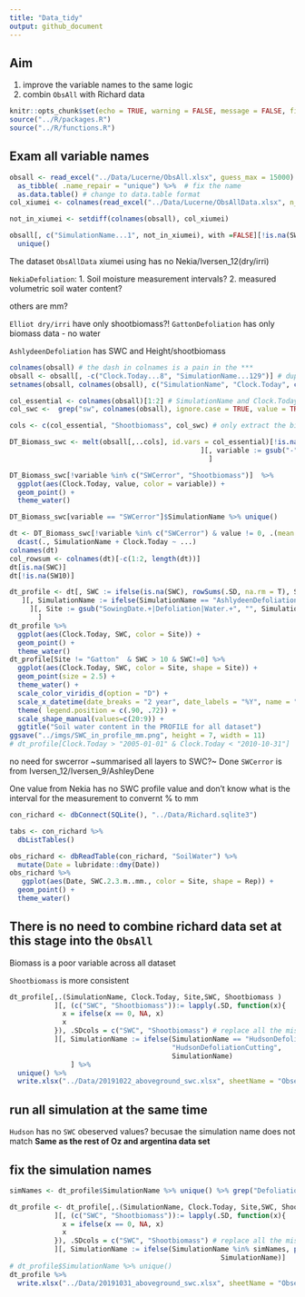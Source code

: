 ```yaml
---
title: "Data_tidy"
output: github_document
---
```


## Aim 

1. improve the variable names to the same logic
2. combin `ObsAll` with Richard data

```r
knitr::opts_chunk$set(echo = TRUE, warning = FALSE, message = FALSE, fig.width = 11, fig.height = 7, dpi = 300)
source("../R/packages.R")
source("../R/functions.R")
```

## Exam all variable names

```r
obsall <- read_excel("../Data/Lucerne/ObsAll.xlsx", guess_max = 15000)  %>% # enlarge number of guess format of the variable type 
  as_tibble( .name_repair = "unique") %>%  # fix the name 
  as.data.table() # change to data.table format 
col_xiumei <- colnames(read_excel("../Data/Lucerne/ObsAllData.xlsx", n_max = 1)) # similar names?

not_in_xiumei <- setdiff(colnames(obsall), col_xiumei)

obsall[, c("SimulationName...1", not_in_xiumei), with =FALSE][!is.na(SW11)]$SimulationName...1 %>% 
  unique()
```

The dataset `ObsAllData` xiumei using has no 
Nekia/Iversen_12(dry/irri)

`NekiaDefoliation`:
1. Soil moisture measurement intervals?
2. measured volumetric soil water content? 

others are mm? 


`Elliot dry/irri` have only shootbiomass?! 
`GattonDefoliation` has only biomass data - no water

`AshlydeenDefoliation`  has SWC and Height/shootbiomass 

```r

colnames(obsall) # the dash in colnames is a pain in the ***
obsall <- obsall[, -c("Clock.Today...8", "SimulationName...129")] # duplicated cols
setnames(obsall, colnames(obsall), c("SimulationName", "Clock.Today", colnames(obsall)[-(1:2)]))

col_essential <- colnames(obsall)[1:2] # SimulationName and Clock.Today are consistent across all 
col_swc <-  grep("sw", colnames(obsall), ignore.case = TRUE, value = TRUE)

cols <- c(col_essential, "Shootbiomass", col_swc) # only extract the biomass and swc relevant

DT_Biomass_swc <- melt(obsall[,..cols], id.vars = col_essential)[!is.na(value) & value != 0 # get rid of NAs
                                               ][, variable := gsub("-","to", variable) # get rid of dashes
                                                 ]

```

```r
DT_Biomass_swc[!variable %in% c("SWCerror", "Shootbiomass")]  %>% 
  ggplot(aes(Clock.Today, value, color = variable)) +
  geom_point() + 
  theme_water()

DT_Biomass_swc[variable == "SWCerror"]$SimulationName %>% unique()

dt <- DT_Biomass_swc[!variable %in% c("SWCerror") & value != 0, .(mean = mean(value, na.rm = T)), by = .(SimulationName, Clock.Today, variable)]%>% 
  dcast(., SimulationName + Clock.Today ~ ...)
colnames(dt)
col_rowsum <- colnames(dt)[-c(1:2, length(dt))]
dt[is.na(SWC)]
dt[!is.na(SW10)]

dt_profile <- dt[, SWC := ifelse(is.na(SWC), rowSums(.SD, na.rm = T), SWC), .SDcols = col_rowsum # calculate the profile water
   ][, SimulationName := ifelse(SimulationName == "AshlydeenDefoliation", "AshleyDeneDefoliation", SimulationName) # fix typo
     ][, Site := gsub("SowingDate.+|Defoliation|Water.+", "", SimulationName) # add a new variable Site
       ]
dt_profile %>% 
  ggplot(aes(Clock.Today, SWC, color = Site)) +
  geom_point() + 
  theme_water()
dt_profile[Site != "Gatton"  & SWC > 10 & SWC!=0] %>% 
  ggplot(aes(Clock.Today, SWC, color = Site, shape = Site)) +
  geom_point(size = 2.5) + 
  theme_water() + 
  scale_color_viridis_d(option = "D") +
  scale_x_datetime(date_breaks = "2 year", date_labels = "%Y", name = "") +
  theme( legend.position = c(.90, .72)) +
  scale_shape_manual(values=c(20:9)) +
  ggtitle("Soil water content in the PROFILE for all dataset")
ggsave("../imgs/SWC_in_profile_mm.png", height = 7, width = 11)
# dt_profile[Clock.Today > "2005-01-01" & Clock.Today < "2010-10-31"]

```

no need for swcerror
~summarised all layers to SWC?~ Done
`SWCerror` is from Iversen_12/Iversen_9/AshleyDene

One value from Nekia has no SWC profile value
and don't know what is the interval for the measurement to convernt % to mm


```r
con_richard <- dbConnect(SQLite(), "../Data/Richard.sqlite3")

tabs <- con_richard %>% 
  dbListTables()

obs_richard <- dbReadTable(con_richard, "SoilWater") %>% 
  mutate(Date = lubridate::dmy(Date))
obs_richard %>% 
   ggplot(aes(Date, SWC.2.3.m..mm., color = Site, shape = Rep)) +
  geom_point() + 
  theme_water()
```


## There is no need to combine richard data set at this stage into the `ObsAll`

Biomass is a poor variable across all dataset

`Shootbiomass` is more consistent 

```r

dt_profile[,.(SimulationName, Clock.Today, Site,SWC, Shootbiomass )
           ][, (c("SWC", "Shootbiomass")):= lapply(.SD, function(x){
             x = ifelse(x == 0, NA, x)
             x
           }), .SDcols = c("SWC", "Shootbiomass") # replace all the misterous 0s with NAs
           ][, SimulationName := ifelse(SimulationName == "HudsonDefoliation", 
                                        "HudsonDefoliationCutting", 
                                        SimulationName)
               ] %>% 
  unique() %>% 
  write.xlsx("../Data/20191022_aboveground_swc.xlsx", sheetName = "Observed")

```

## run all simulation at the same time 

`Hudson` has no `SWC` obeserved values? 
becusae the simulation name does not match 
**Same as the rest of Oz and argentina data set**

## fix the simulation names 

```r
simNames <- dt_profile$SimulationName %>% unique() %>% grep("Defoliation$", x = . , value = TRUE)

dt_profile <- dt_profile[,.(SimulationName, Clock.Today, Site,SWC, Shootbiomass )
           ][, (c("SWC", "Shootbiomass")):= lapply(.SD, function(x){
             x = ifelse(x == 0, NA, x)
             x
           }), .SDcols = c("SWC", "Shootbiomass") # replace all the misterous 0s with NAs
           ][, SimulationName := ifelse(SimulationName %in% simNames, paste0(SimulationName, "Cutting"),
                                                    SimulationName)]
# dt_profile$SimulationName %>% unique()
dt_profile %>% 
  write.xlsx("../Data/20191031_aboveground_swc.xlsx", sheetName = "Observed")
```

